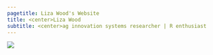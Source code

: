 ```yaml
---
pagetitle: Liza Wood's Website
title: <center>Liza Wood
subtitle: <center>ag innovation systems researcher | R enthusiast
---
```



![](img/toms.png)